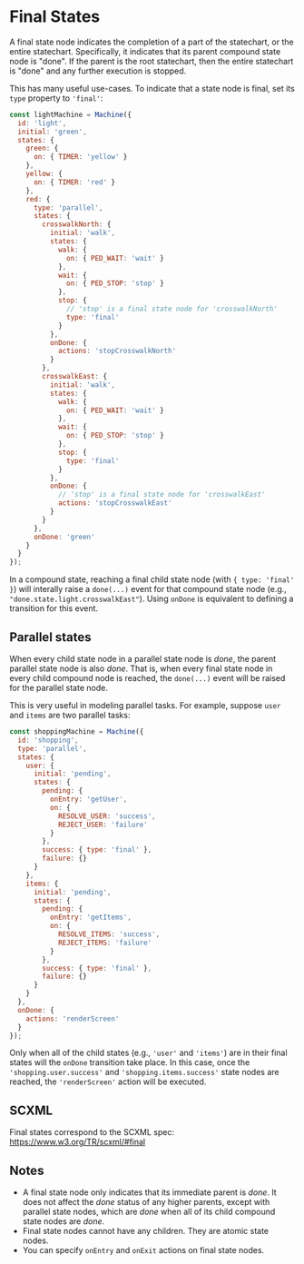 

# Final States

<StateChart machine={finalLightMachine} />

A final state node indicates the completion of a part of the statechart, or the entire statechart. Specifically, it indicates that its parent compound state node is "done". If the parent is the root statechart, then the entire statechart is "done" and any further execution is stopped.

This has many useful use-cases. To indicate that a state node is final, set its `type` property to `'final'`:

```js
const lightMachine = Machine({
  id: 'light',
  initial: 'green',
  states: {
    green: {
      on: { TIMER: 'yellow' }
    },
    yellow: {
      on: { TIMER: 'red' }
    },
    red: {
      type: 'parallel',
      states: {
        crosswalkNorth: {
          initial: 'walk',
          states: {
            walk: {
              on: { PED_WAIT: 'wait' }
            },
            wait: {
              on: { PED_STOP: 'stop' }
            },
            stop: {
              // 'stop' is a final state node for 'crosswalkNorth'
              type: 'final'
            }
          },
          onDone: {
            actions: 'stopCrosswalkNorth'
          }
        },
        crosswalkEast: {
          initial: 'walk',
          states: {
            walk: {
              on: { PED_WAIT: 'wait' }
            },
            wait: {
              on: { PED_STOP: 'stop' }
            },
            stop: {
              type: 'final'
            }
          },
          onDone: {
            // 'stop' is a final state node for 'crosswalkEast'
            actions: 'stopCrosswalkEast'
          }
        }
      },
      onDone: 'green'
    }
  }
});
```

In a compound state, reaching a final child state node (with `{ type: 'final' }`) will interally raise a `done(...)` event for that compound state node (e.g., `"done.state.light.crosswalkEast"`). Using `onDone` is equivalent to defining a transition for this event.

## Parallel states

When every child state node in a parallel state node is _done_, the parent parallel state node is also _done_. That is, when every final state node in every child compound node is reached, the `done(...)` event will be raised for the parallel state node.

This is very useful in modeling parallel tasks. For example, suppose `user` and `items` are two parallel tasks:

```js
const shoppingMachine = Machine({
  id: 'shopping',
  type: 'parallel',
  states: {
    user: {
      initial: 'pending',
      states: {
        pending: {
          onEntry: 'getUser',
          on: {
            RESOLVE_USER: 'success',
            REJECT_USER: 'failure'
          }
        },
        success: { type: 'final' },
        failure: {}
      }
    },
    items: {
      initial: 'pending',
      states: {
        pending: {
          onEntry: 'getItems',
          on: {
            RESOLVE_ITEMS: 'success',
            REJECT_ITEMS: 'failure'
          }
        },
        success: { type: 'final' },
        failure: {}
      }
    }
  },
  onDone: {
    actions: 'renderScreen'
  }
});
```

Only when all of the child states (e.g., `'user'` and `'items'`) are in their final states will the `onDone` transition take place. In this case, once the `'shopping.user.success'` and `'shopping.items.success'` state nodes are reached, the `'renderScreen'` action will be executed.

## SCXML

Final states correspond to the SCXML spec: https://www.w3.org/TR/scxml/#final

## Notes

- A final state node only indicates that its immediate parent is _done_. It does not affect the _done_ status of any higher parents, except with parallel state nodes, which are _done_ when all of its child compound state nodes are _done_.
- Final state nodes cannot have any children. They are atomic state nodes.
- You can specify `onEntry` and `onExit` actions on final state nodes.
